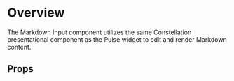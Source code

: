 
<Meta of={DemoStories} />

# Overview

The Markdown Input component utilizes the same Constellation presentational component as the Pulse widget to edit and render Markdown content.

<Primary />

## Props

<Controls />
